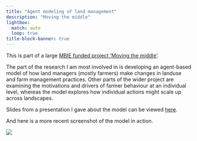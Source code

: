 ```yaml
---
title: "Agent modeling of land management"
description: "Moving the middle"
lightbox:
  match: auto
  loop: true
title-block-banner: true
---
```


This is part of a large [MBIE funded project 'Moving the middle'](https://www.landcareresearch.co.nz/discover-our-research/environment/sustainable-society-and-policy/moving-the-middle/).

The part of the research I am most involved in is developing an agent-based model of how land managers (mostly farmers) make changes in landuse and farm management practices. Other parts of the wider project are examining the motivations and drivers of farmer behaviour at an individual level, whereas the model explores how individual actions might scale up across landscapes.

Slides from a presentation I gave about the model can be viewed [here](https://southosullivan.com/talks/AAG-2024/).

And here is a more recent screenshot of the model in action.

![](abm-working-view.png)
